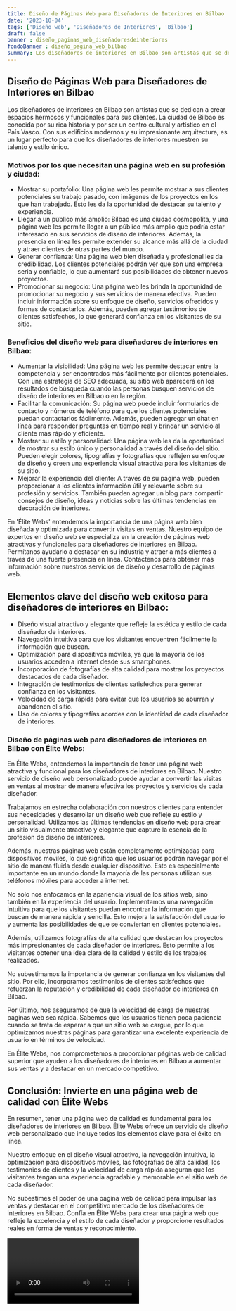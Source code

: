```yaml
---
title: Diseño de Páginas Web para Diseñadores de Interiores en Bilbao
date: '2023-10-04'
tags: ['Diseño web', 'Diseñadores de Interiores', 'Bilbao']
draft: false
banner : diseño_paginas_web_diseñadoresdeinteriores
fondoBanner : diseño_pagina_web_bilbao
summary: Los diseñadores de interiores en Bilbao son artistas que se dedican a crear espacios hermosos y funcionales para sus clientes. La ciudad de Bilbao es conocida por su rica historia y por ser un centro cultural y artístico en el País Vasco. Con sus edificios modernos y su impresionante arquitectura, es un lugar perfecto para que los diseñadores de interiores muestren su talento y estilo único.
---
```


## Diseño de Páginas Web para Diseñadores de Interiores en Bilbao

Los diseñadores de interiores en Bilbao son artistas que se dedican a crear espacios hermosos y funcionales para sus clientes. La ciudad de Bilbao es conocida por su rica historia y por ser un centro cultural y artístico en el País Vasco. Con sus edificios modernos y su impresionante arquitectura, es un lugar perfecto para que los diseñadores de interiores muestren su talento y estilo único.

### Motivos por los que necesitan una página web en su profesión y ciudad:
- Mostrar su portafolio: Una página web les permite mostrar a sus clientes potenciales su trabajo pasado, con imágenes de los proyectos en los que han trabajado. Esto les da la oportunidad de destacar su talento y experiencia.
- Llegar a un público más amplio: Bilbao es una ciudad cosmopolita, y una página web les permite llegar a un público más amplio que podría estar interesado en sus servicios de diseño de interiores. Además, la presencia en línea les permite extender su alcance más allá de la ciudad y atraer clientes de otras partes del mundo.
- Generar confianza: Una página web bien diseñada y profesional les da credibilidad. Los clientes potenciales podrán ver que son una empresa seria y confiable, lo que aumentará sus posibilidades de obtener nuevos proyectos.
- Promocionar su negocio: Una página web les brinda la oportunidad de promocionar su negocio y sus servicios de manera efectiva. Pueden incluir información sobre su enfoque de diseño, servicios ofrecidos y formas de contactarlos. Además, pueden agregar testimonios de clientes satisfechos, lo que generará confianza en los visitantes de su sitio.

### Beneficios del diseño web para diseñadores de interiores en Bilbao:
- Aumentar la visibilidad: Una página web les permite destacar entre la competencia y ser encontrados más fácilmente por clientes potenciales. Con una estrategia de SEO adecuada, su sitio web aparecerá en los resultados de búsqueda cuando las personas busquen servicios de diseño de interiores en Bilbao o en la región.
- Facilitar la comunicación: Su página web puede incluir formularios de contacto y números de teléfono para que los clientes potenciales puedan contactarlos fácilmente. Además, pueden agregar un chat en línea para responder preguntas en tiempo real y brindar un servicio al cliente más rápido y eficiente.
- Mostrar su estilo y personalidad: Una página web les da la oportunidad de mostrar su estilo único y personalidad a través del diseño del sitio. Pueden elegir colores, tipografías y fotografías que reflejen su enfoque de diseño y creen una experiencia visual atractiva para los visitantes de su sitio.
- Mejorar la experiencia del cliente: A través de su página web, pueden proporcionar a los clientes información útil y relevante sobre su profesión y servicios. También pueden agregar un blog para compartir consejos de diseño, ideas y noticias sobre las últimas tendencias en decoración de interiores.

En 'Élite Webs' entendemos la importancia de una página web bien diseñada y optimizada para convertir visitas en ventas. Nuestro equipo de expertos en diseño web se especializa en la creación de páginas web atractivas y funcionales para diseñadores de interiores en Bilbao. Permítanos ayudarlo a destacar en su industria y atraer a más clientes a través de una fuerte presencia en línea. Contáctenos para obtener más información sobre nuestros servicios de diseño y desarrollo de páginas web.

<GifSeo />

<Cta />

## Elementos clave del diseño web exitoso para diseñadores de interiores en Bilbao:

- Diseño visual atractivo y elegante que refleje la estética y estilo de cada diseñador de interiores.
- Navegación intuitiva para que los visitantes encuentren fácilmente la información que buscan.
- Optimización para dispositivos móviles, ya que la mayoría de los usuarios acceden a internet desde sus smartphones.
- Incorporación de fotografías de alta calidad para mostrar los proyectos destacados de cada diseñador.
- Integración de testimonios de clientes satisfechos para generar confianza en los visitantes.
- Velocidad de carga rápida para evitar que los usuarios se aburran y abandonen el sitio.
- Uso de colores y tipografías acordes con la identidad de cada diseñador de interiores.

### Diseño de páginas web para diseñadores de interiores en Bilbao con Élite Webs:

En Élite Webs, entendemos la importancia de tener una página web atractiva y funcional para los diseñadores de interiores en Bilbao. Nuestro servicio de diseño web personalizado puede ayudar a convertir las visitas en ventas al mostrar de manera efectiva los proyectos y servicios de cada diseñador.

Trabajamos en estrecha colaboración con nuestros clientes para entender sus necesidades y desarrollar un diseño web que refleje su estilo y personalidad. Utilizamos las últimas tendencias en diseño web para crear un sitio visualmente atractivo y elegante que capture la esencia de la profesión de diseño de interiores.

Además, nuestras páginas web están completamente optimizadas para dispositivos móviles, lo que significa que los usuarios podrán navegar por el sitio de manera fluida desde cualquier dispositivo. Esto es especialmente importante en un mundo donde la mayoría de las personas utilizan sus teléfonos móviles para acceder a internet.

No solo nos enfocamos en la apariencia visual de los sitios web, sino también en la experiencia del usuario. Implementamos una navegación intuitiva para que los visitantes puedan encontrar la información que buscan de manera rápida y sencilla. Esto mejora la satisfacción del usuario y aumenta las posibilidades de que se conviertan en clientes potenciales.

Además, utilizamos fotografías de alta calidad que destacan los proyectos más impresionantes de cada diseñador de interiores. Esto permite a los visitantes obtener una idea clara de la calidad y estilo de los trabajos realizados.

No subestimamos la importancia de generar confianza en los visitantes del sitio. Por ello, incorporamos testimonios de clientes satisfechos que refuerzan la reputación y credibilidad de cada diseñador de interiores en Bilbao.

Por último, nos aseguramos de que la velocidad de carga de nuestras páginas web sea rápida. Sabemos que los usuarios tienen poca paciencia cuando se trata de esperar a que un sitio web se cargue, por lo que optimizamos nuestras páginas para garantizar una excelente experiencia de usuario en términos de velocidad.

En Élite Webs, nos comprometemos a proporcionar páginas web de calidad superior que ayuden a los diseñadores de interiores en Bilbao a aumentar sus ventas y a destacar en un mercado competitivo.

## Conclusión: Invierte en una página web de calidad con Élite Webs

En resumen, tener una página web de calidad es fundamental para los diseñadores de interiores en Bilbao. Élite Webs ofrece un servicio de diseño web personalizado que incluye todos los elementos clave para el éxito en línea.

Nuestro enfoque en el diseño visual atractivo, la navegación intuitiva, la optimización para dispositivos móviles, las fotografías de alta calidad, los testimonios de clientes y la velocidad de carga rápida aseguran que los visitantes tengan una experiencia agradable y memorable en el sitio web de cada diseñador.

No subestimes el poder de una página web de calidad para impulsar las ventas y destacar en el competitivo mercado de los diseñadores de interiores en Bilbao. Confía en Élite Webs para crear una página web que refleje la excelencia y el estilo de cada diseñador y proporcione resultados reales en forma de ventas y reconocimiento.

<Video />

<CtaBot job='Diseñadores de Interiores' city='Bilbao'/>

<Gmaps query='Bilbao+españa+maps' />